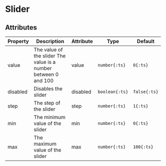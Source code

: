 
# Slider

## Attributes
Property | Description | Attribute | Type | Default
--- | --- | --- | --- | ---
value | The value of the slider The value is a number between 0 and 100 | value | `number{:ts}` | `0{:ts}`
disabled | Disables the slider | disabled | `boolean{:ts}` | `false{:ts}`
step | The step of the slider | step | `number{:ts}` | `1{:ts}`
min | The minimum value of the slider | min | `number{:ts}` | `0{:ts}`
max | The maximum value of the slider | max | `number{:ts}` | `100{:ts}`


